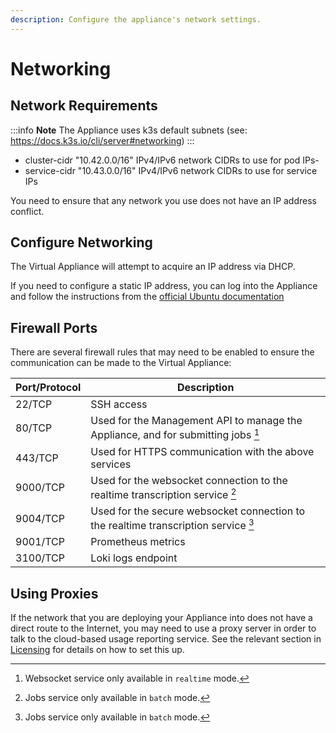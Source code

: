 ```yaml
---
description: Configure the appliance's network settings.
---
```


# Networking

## Network Requirements

:::info **Note**
The Appliance uses k3s default subnets (see: https://docs.k3s.io/cli/server#networking)
:::

- cluster-cidr "10.42.0.0/16"	IPv4/IPv6 network CIDRs to use for pod IPs-
- service-cidr "10.43.0.0/16"	IPv4/IPv6 network CIDRs to use for service IPs

You need to ensure that any network you use does not have an IP address conflict.

## Configure Networking

The Virtual Appliance will attempt to acquire an IP address via DHCP.

If you need to configure a static IP address, you can log into the Appliance and follow the instructions from the [official Ubuntu documentation](https://help.ubuntu.com/stable/ubuntu-help/net-manual.html.en)

## Firewall Ports

There are several firewall rules that may need to be enabled to ensure the communication can be made to the Virtual Appliance:

| Port/Protocol | Description                                                                         |
| ------------- | ----------------------------------------------------------------------------------- |
| 22/TCP        | SSH access                                                                          |
| 80/TCP        | Used for the Management API to manage the Appliance, and for submitting jobs [^1]   |
| 443/TCP       | Used for HTTPS communication with the above services                                |
| 9000/TCP      | Used for the websocket connection to the realtime transcription service [^2]        |
| 9004/TCP      | Used for the secure websocket connection to the realtime transcription service [^2] |
| 9001/TCP      | Prometheus metrics                                                                  |
| 3100/TCP      | Loki logs endpoint                                                                  |

[^2]: Jobs service only available in `batch` mode.
[^1]: Websocket service only available in `realtime` mode.

## Using Proxies

If the network that you are deploying your Appliance into does not have a direct route to the Internet, you may need to use a proxy server in order to talk to the cloud-based usage reporting service. See the relevant section in [Licensing](/deployments/virtual-appliance/installation/licensing) for details on how to set this up.
